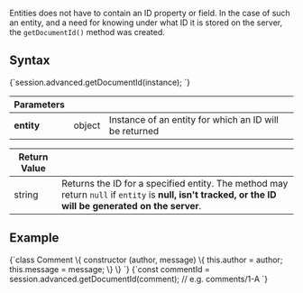 
Entities does not have to contain an ID property or field. In the case of such an entity, and a need for knowing under what ID it is stored on the server, the `getDocumentId()` method was created.

## Syntax

<TabItem value="get_document_id_1" label="get_document_id_1">
<CodeBlock language="js">
{`session.advanced.getDocumentId(instance);
`}
</CodeBlock>
</TabItem>

| Parameters | | |
| ------------- | ------------- | ----- |
| **entity** | object | Instance of an entity for which an ID will be returned |

| Return Value | |
| ------------- | ----- |
| string | Returns the ID for a specified entity. The method may return `null` if `entity` is **null, isn't tracked, or the ID will be generated on the server**. |

## Example

<TabItem value="get_document_id_3" label="get_document_id_3">
<CodeBlock language="js">
{`class Comment \{
    constructor (author, message) \{
        this.author = author;
        this.message = message;
    \}
\}
`}
</CodeBlock>
</TabItem>

<TabItem value="get_document_id_2" label="get_document_id_2">
<CodeBlock language="js">
{`const commentId = session.advanced.getDocumentId(comment);    // e.g. comments/1-A
`}
</CodeBlock>
</TabItem>


